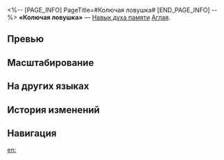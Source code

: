 <%-- [PAGE_INFO]
PageTitle=#Колючая ловушка#
[END_PAGE_INFO] --%>
{{Навык Инфобокс
|Название         = Колючая ловушка
|Изображение      = Навык Колючая ловушка.png
|Персонаж         = Аглая
|Тип              = Навык духа памяти
|Тэг              = Взрывная атака
|УронСтойк        = 10 (основная цель)<br />5
|ЭнергияГен       = 10
|Энергия          = 
|Длительность     = 
|Описание         = Наносит выбранному противнику электрический урон, равный {{Цвет|Выделенный|55%—121%}} от силы атаки Швеи, и электрический урон соседним целям, равный {{Цвет|Выделенный|33%—72,6%}} от силы атаки Швеи.
|Свойство1        = 
|Масштабирование1 = 
}}
'''«Колючая ловушка»''' — [[Навык духа памяти]] [[Аглая]].

==Превью==
{{Превью
|Файл = Колючая ловушка Превью
}}

==Масштабирование==
{{Масштабирование навыка
|55%;66%;77%;88%;99%;110%;121%;132%;143%;154%
|33%;39.6%;46.2%;52.8%;59.4%;66%;72.6%;79.2%;85.8%;92.4%
}}

==На других языках==
{{На других языках
|en   = Thorned Snare
|zhs  = 刺纹之陷
|zht  = 刺紋之陷
|ja   = サイフォスの{{Rubi|罠|わな}}
|ko   = 정곡을 찌르는 함정
|es   = Trampa punzante
|fr   = Piège de couture
|ru   = Колючая ловушка
|th   = Thorned Snare
|vi   = Bẫy Gai
|de   = Dornige Falle
|id   = Thorned Snare
|pt   = Armadilha de Espinhos
}}

==История изменений==
{{История изменений|3.5}}

==Навигация==
{{Навык Навбокс|Аглая}}

[[en:]]